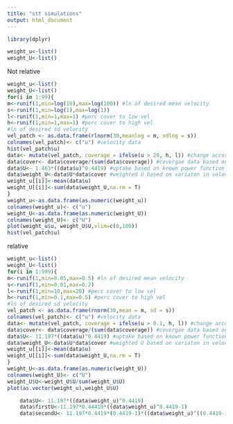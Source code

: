 ```yaml
---
title: "stt simulations"
output: html_document
---
```


```r
library(dplyr)
```

```r

weight_u<-list()
weight_U<-list()
```


Not relative
```r
weight_u<-list()
weight_U<-list()
for(i in 1:99){
m<-runif(1,min=log(10),max=log(100)) #ln of desired mean velocity
s<-runif(1,min=log(1),max=log(1))
l<-runif(1,min=1,max=1) #perc cover to low vel
h<-runif(1,min=1,max=1) #perc cover to high vel
#ln of desired sd velocity
vel_patch <- as.data.frame(rlnorm(30,meanlog = m, sdlog = s))
colnames(vel_patch)<- c("u") #velocity data  
hist(vel_patch$u)
data<- mutate(vel_patch, coverage = ifelse(u > 20, h, l)) #change accordingly
data$cover<- data$coverage/(sum(data$coverage)) #covergae data based on velocity   
data$U<- 1.463*((data$u)^0.4419) #uptake based on known power function
data$weight_U<-data$U*data$cover #weighted U based on variaton in velocity
weight_u[[i]]<-mean(data$u)
weight_U[[i]]<-sum(data$weight_U,na.rm = T)
}
weight_u<-as.data.frame(as.numeric(weight_u))
colnames(weight_u)<- c("u")
weight_U<-as.data.frame(as.numeric(weight_U))
colnames(weight_U)<- c("U")
plot(weight_u$u, weight_U$U,xlim=c(0,100))
hist(vel_patch$u)

```


 relative
```r
weight_u<-list()
weight_U<-list()
for(i in 1:999){
m<-runif(1,min=0.05,max=0.5) #ln of desired mean velocity
s<-runif(1,min=0.01,max=0.2)
l<-runif(1,min=10,max=20) #perc cover to low vel
h<-runif(1,min=0.1,max=0.5) #perc cover to high vel
#ln of desired sd velocity
vel_patch <- as.data.frame(rnorm(30,mean = m, sd = s))
colnames(vel_patch)<- c("u") #velocity data
data<- mutate(vel_patch, coverage = ifelse(u > 0.1, h, l)) #change accordingly
data$cover<- data$coverage/(sum(data$coverage)) #covergae data based on velocity   
data$U<- 11.197*((data$u)^0.4419) #uptake based on known power function
data$weight_U<-data$U*data$cover #weighted U based on variaton in velocity
weight_u[[i]]<-mean(data$u)
weight_U[[i]]<-sum(data$weight_U,na.rm = T)
}
weight_U<-as.data.frame(as.numeric(weight_U))
colnames(weight_U)<- c("U")
weight_U$U<-weight_U$U/sum(weight_U$U)
plot(as.vector(weight_u),weight_U$U)

```

```r
    data$U<- 11.197*((data$weight_u)^0.4419)
    data$firstU<-11.197*0.44419*((data$weight_u)^0.4419-1)
    data$secondU<- 11.197*0.4419*(0.4419-1)*((data$weight_u)^((0.4419-1)-1))

```


